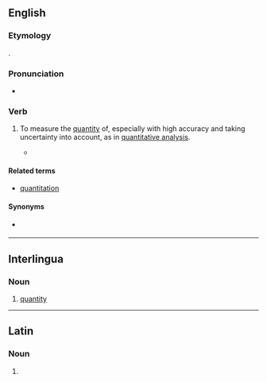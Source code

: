 ==English==

===Etymology===
{{back-form|en|quantitative}}.

===Pronunciation===
* {{a|UK}} {{IPA|en|/ˈkwɒn.tɪ.teɪt/}}
{{rfap|en}}

===Verb===
{{en-verb}}

# {{lb|en|transitive}} To measure the [[quantity]] of, especially with high accuracy and taking uncertainty into account, as in [[quantitative analysis]].
#* {{quote-book|en|year=2012|title=The Translational Apparatus: Structure, Function, Regulation, Evolution |author=K.H. Nierhaus, F. Franceschi, A.R. Subramanian |page=198 |ISBN=|passage=Lastly, a "toeprint" of 30S subunits bound to T4 gene 32 mRNA has been observed with MMLV reverse transcriptase; while the experiment has not been '''quantitated''', appearance of a signal at a subunit concentration of 0.02 μM is consistent with a binding constant on the order of 10<sup>7</sup> M<sup>-1</sup> (Hartz et al., 1991).}}

====Related terms====
* [[quantitation]]

====Synonyms====
* {{sense|assign a quantity to}} {{l|en|quantify}}

----

==Interlingua==

===Noun===
{{ia-noun}}

# [[quantity]]

----

==Latin==

===Noun===
{{la-noun-form|quantitāte}}

# {{inflection of|la|quantitās||abl|s}}